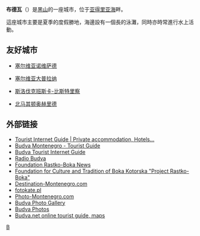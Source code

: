 {{Infobox Settlement
| name = 布德瓦
| native_name = Будва
| native_name_lang = cnr
| image_skyline = Budva, view from Gospostina.jpg
| imagesize = 250px
| image_caption = 
| image_flag = Flag of Budva.svg
| flag_size = 85px
| image_shield = Budva-grb.gif
| shield_size = 130px
| pushpin_map = Montenegro
| pushpin_label_position = bottom
| subdivision_type = 国家
| subdivision_name = {{MNE}}
| subdivision_type1 = [[黑山市镇|市镇]]
| subdivision_name1 = [[布德瓦市鎮|布德瓦市鎮]]
| elevation_m = 
| elevation_ft = 
| area_total_km2 = 122
| population_as_of = 2003年
| population_total = 10918
| population_density_km2 = auto
| timezone = [[欧洲中部时间|CET]]
| utc_offset = +1
| timezone_DST = [[欧洲中部夏令时间|CEST]]
| utc_offset_DST = +2
| postal_code_type = 邮政编码
| postal_code = 86000
| website =  http://www.budva.com
}}
'''布德瓦'''（{{lang-cnr|Будва}}）是[[黑山|黑山]]的一座城市，位于[[亚得里亚海|亚得里亚海]]畔。

這座城市主要是夏季的度假勝地，海邊設有一個長的泳灘，同時亦時常進行水上活動。

== 友好城市 ==
* {{flagicon|Serbia}} [[塞尔维亚|塞尔维亚]][[诺维萨德|诺维萨德]]
* {{flagicon|Serbia}} [[塞尔维亚|塞尔维亚]][[大普拉纳|大普拉纳]]
* {{flagicon|Slovakia}} [[斯洛伐克|斯洛伐克]][[班斯卡-比斯特里察|班斯卡-比斯特里察]]
* {{flagicon|North Macedonia}} [[北马其顿|北马其顿]][[奥赫里德|奥赫里德]]

== 外部链接 ==
{{commonscat|Budva}}
* [http://www.budva.com Tourist Internet Guide | Private accommodation, Hotels...] {{Wayback|url=http://www.budva.com/ |date=20210211024052 }}
* [https://web.archive.org/web/20060518112134/http://rivijera.net/ Budva Montenegro - Tourist Guide]
* [https://web.archive.org/web/20130325030805/http://budva.cc/ Budva Tourist Internet Guide]
* [https://web.archive.org/web/20080217070634/http://radiobudva.fm/ Radio Budva]
* [https://web.archive.org/web/20080916110935/http://rastko.users.cg.yu/ Foundation Rastko-Boka News]
* [https://web.archive.org/web/20080926174816/http://www.rastko.org.yu/rastko-bo/ Foundation for Culture and Tradition of Boka Kotorska "Project Rastko-Boka"]
* [https://web.archive.org/web/20081001215656/http://www.destination-montenegro.com/budva.htm Destination-Montenegro.com]
* [https://web.archive.org/web/20070928051018/http://www.fotokate.pl/?act=gal&kat=0&podkat=1&str=4&desc=Budva fotokate.pl]
* [https://web.archive.org/web/20060711183246/http://www.photo-montenegro.com/home.php?akcija=rezpret&fKategorija=Budva Photo-Montenegro.com]
* [http://www.rivijera.net/en/gallery/budva.htm Budva Photo Gallery] {{Wayback|url=http://www.rivijera.net/en/gallery/budva.htm |date=20080514221042 }}
* [http://montenegro-travel-guide.info/index.php?option=com_content&task=view&id=56&Itemid=9 Budva Photos] {{Wayback|url=http://montenegro-travel-guide.info/index.php?option=com_content&task=view&id=56&Itemid=9 |date=20120216014341 }}
* [http://www.budva.net Budva.net online tourist guide, maps] {{Wayback|url=http://www.budva.net/ |date=20200724172500 }}

{{Montenegro-stub}}

[[Category:黑山城市|B]]